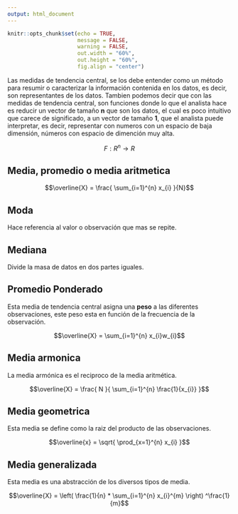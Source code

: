 ```yaml
---
output: html_document
---
```


<div class="my-post-main-container">

<!-- ################  CONFIGURACIONES ###################### -->

```r
knitr::opts_chunk$set(echo = TRUE,
                      message = FALSE,
                      warning = FALSE,
                      out.width = "60%",
                      out.height = "60%",
                      fig.align = "center")

```

Las medidas de tendencia central, se los debe entender como un método para resumir o caracterizar la información contenida en los datos, es decir, son representantes de los datos. Tambien podemos decir que con las medidas de tendencia central, son funciones donde lo que el analista hace es reducir un vector de tamaño **n** que son los datos, el cual es poco intuitivo que carece de significado, a un vector de tamaño **1**, que el analista puede interpretar, es decir, representar con numeros con un espacio de baja dimensión, números con espacio de dimención muy alta.

$$F:R^{n} \longrightarrow R$$


## Media, promedio o media aritmetica

$$\overline{X} = \frac{ \sum_{i=1}^{n} x_{i} }{N}$$

## Moda
Hace referencia al valor o observación que mas se repite.

## Mediana

Divide la masa de datos en dos partes iguales.

## Promedio Ponderado

Esta media de tendencia central asigna una **peso** a las diferentes observaciones, este peso esta en función de la frecuencia de la observación.

$$\overline{X} = \sum_{i=1}^{n} x_{i}w_{i}$$

## Media armonica

La media armónica es el reciproco de la media aritmética.

$$\overline{X} = \frac{ N }{ \sum_{i=1}^{n} \frac{1}{x_{i}} }$$

## Media geometrica

Esta media se define como la raiz del producto de las observaciones.


$$\overline{x} = \sqrt{ \prod_{x=1}^{n} x_{i} }$$

## Media generalizada

Esta media es una abstracción de los diversos tipos de media.

$$\overline{X} = \left( \frac{1}{n} * \sum_{i=1}^{n} x_{i}^{m} \right) ^\frac{1}{m}$$


</div>